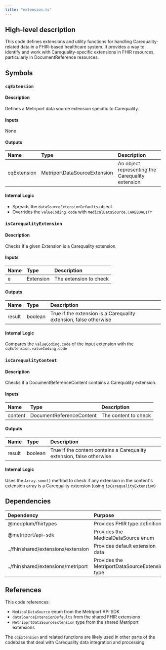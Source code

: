 ```yaml
---
title: "extension.ts"
---
```


## High-level description
This code defines extensions and utility functions for handling Carequality-related data in a FHIR-based healthcare system. It provides a way to identify and work with Carequality-specific extensions in FHIR resources, particularly in DocumentReference resources.

## Symbols

### `cqExtension`
#### Description
Defines a Metriport data source extension specific to Carequality.

#### Inputs
None

#### Outputs
| Name | Type | Description |
|:-----|:-----|:------------|
| cqExtension | MetriportDataSourceExtension | An object representing the Carequality extension |

#### Internal Logic
- Spreads the `dataSourceExtensionDefaults` object
- Overrides the `valueCoding.code` with `MedicalDataSource.CAREQUALITY`

### `isCarequalityExtension`
#### Description
Checks if a given Extension is a Carequality extension.

#### Inputs
| Name | Type | Description |
|:-----|:-----|:------------|
| e | Extension | The extension to check |

#### Outputs
| Name | Type | Description |
|:-----|:-----|:------------|
| result | boolean | True if the extension is a Carequality extension, false otherwise |

#### Internal Logic
Compares the `valueCoding.code` of the input extension with the `cqExtension.valueCoding.code`

### `isCarequalityContent`
#### Description
Checks if a DocumentReferenceContent contains a Carequality extension.

#### Inputs
| Name | Type | Description |
|:-----|:-----|:------------|
| content | DocumentReferenceContent | The content to check |

#### Outputs
| Name | Type | Description |
|:-----|:-----|:------------|
| result | boolean | True if the content contains a Carequality extension, false otherwise |

#### Internal Logic
Uses the `Array.some()` method to check if any extension in the content's extension array is a Carequality extension (using `isCarequalityExtension`)

## Dependencies
| Dependency | Purpose |
|:-----------|:--------|
| @medplum/fhirtypes | Provides FHIR type definitions |
| @metriport/api-sdk | Provides the MedicalDataSource enum |
| ../fhir/shared/extensions/extension | Provides default extension data |
| ../fhir/shared/extensions/metriport | Provides the MetriportDataSourceExtension type |

## References
This code references:
- `MedicalDataSource` enum from the Metriport API SDK
- `dataSourceExtensionDefaults` from the shared FHIR extensions
- `MetriportDataSourceExtension` type from the shared Metriport extensions

The `cqExtension` and related functions are likely used in other parts of the codebase that deal with Carequality data integration and processing.
